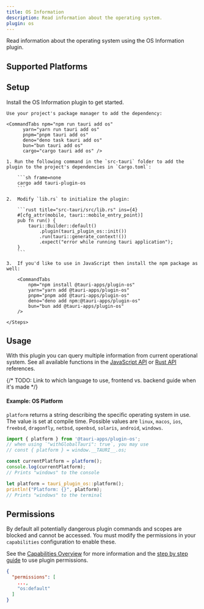 ```yaml
---
title: OS Information
description: Read information about the operating system.
plugin: os
---
```




<PluginLinks plugin={frontmatter.plugin} />

Read information about the operating system using the OS Information plugin.

## Supported Platforms

<Compatibility plugin={frontmatter.plugin} />

## Setup

Install the OS Information plugin to get started.

<Tabs>
  <TabItem label="Automatic">

    Use your project's package manager to add the dependency:

    <CommandTabs npm="npm run tauri add os"
          yarn="yarn run tauri add os"
          pnpm="pnpm tauri add os"
          deno="deno task tauri add os"
          bun="bun tauri add os"
          cargo="cargo tauri add os" />

  </TabItem>
  <TabItem label="Manual">
    <Steps>

    1. Run the following command in the `src-tauri` folder to add the plugin to the project's dependencies in `Cargo.toml`:

        ```sh frame=none
        cargo add tauri-plugin-os
        ```

    2.  Modify `lib.rs` to initialize the plugin:

        ```rust title="src-tauri/src/lib.rs" ins={4}
        #[cfg_attr(mobile, tauri::mobile_entry_point)]
        pub fn run() {
            tauri::Builder::default()
                .plugin(tauri_plugin_os::init())
                .run(tauri::generate_context!())
                .expect("error while running tauri application");
        }
        ```

    3.  If you'd like to use in JavaScript then install the npm package as well:

        <CommandTabs
            npm="npm install @tauri-apps/plugin-os"
            yarn="yarn add @tauri-apps/plugin-os"
            pnpm="pnpm add @tauri-apps/plugin-os"
            deno="deno add npm:@tauri-apps/plugin-os"
            bun="bun add @tauri-apps/plugin-os"
        />

    </Steps>

  </TabItem>
</Tabs>

## Usage

With this plugin you can query multiple information from current operational system. See all available functions in the [JavaScript API](/reference/javascript/os/) or [Rust API](https://docs.rs/tauri-plugin-os/) references.

{/* TODO: Link to which language to use, frontend vs. backend guide when it's made */}

#### Example: OS Platform

`platform` returns a string describing the specific operating system in use. The value is set at compile time. Possible values are `linux`, `macos`, `ios`, `freebsd`, `dragonfly`, `netbsd`, `openbsd`, `solaris`, `android`, `windows`.

<Tabs syncKey="lang">
<TabItem label="JavaScript">

```javascript
import { platform } from '@tauri-apps/plugin-os';
// when using `"withGlobalTauri": true`, you may use
// const { platform } = window.__TAURI__.os;

const currentPlatform = platform();
console.log(currentPlatform);
// Prints "windows" to the console
```

</TabItem>
<TabItem label="Rust">

```rust
let platform = tauri_plugin_os::platform();
println!("Platform: {}", platform);
// Prints "windows" to the terminal
```

</TabItem>
</Tabs>

## Permissions

By default all potentially dangerous plugin commands and scopes are blocked and cannot be accessed. You must modify the permissions in your `capabilities` configuration to enable these.

See the [Capabilities Overview](/security/capabilities/) for more information and the [step by step guide](/learn/security/using-plugin-permissions/) to use plugin permissions.

```json title="src-tauri/capabilities/default.json" ins={4}
{
  "permissions": [
    ...,
    "os:default"
  ]
}
```

<PluginPermissions plugin={frontmatter.plugin} />
